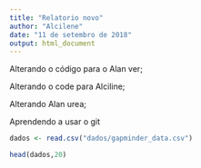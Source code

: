 ```yaml
---
title: "Relatorio novo"
author: "Alcilene"
date: "11 de setembro de 2018"
output: html_document
---
```

Alterando o código para o Alan ver;

Alterando o code para Alciline;

Alterando Alan urea;

Aprendendo a usar o git
```r
dados <- read.csv("dados/gapminder_data.csv")
```

```r
head(dados,20)
```

